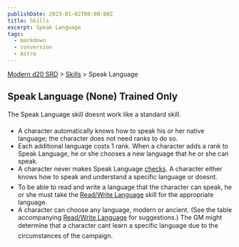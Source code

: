 ```yaml
---
publishDate: 2023-01-02T00:00:00Z
title: Skills
excerpt: Speak Language
tags:
  - markdown
  - conversion
  - Astro
---
```


[Modern d20 SRD](/#modernD20) > [Skills](modern-d20-srd-skills-index) > Speak Language

## Speak Language (None) Trained Only

The Speak Language skill doesnt work like a standard skill.

- A character automatically knows how to speak his or her native language; the character does not need ranks to do so.
- Each additional language costs 1 rank. When a character adds a rank to Speak Language, he or she chooses a new language that he or she can speak.
- A character never makes Speak Language [checks](modern-d20-srd-skills-skill-basics-php#skill-check-index). A character either knows how to speak and understand a specific language or doesnt.
- To be able to read and write a language that the character can speak, he or she must take the [Read/Write   Language](modern-d20-srd-skills-read-write-language) skill for the appropriate language.
- A character can choose any language, modern or ancient. (See the table accompanying [Read/Write   Language](modern-d20-srd-skills-read-write-language) for suggestions.) The GM might determine that a character cant learn a specific language due to the circumstances of the campaign.
